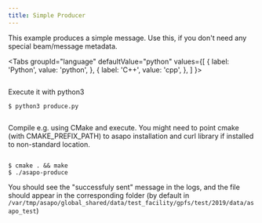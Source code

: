 ```yaml
---
title: Simple Producer
---
```




This example produces a simple message. Use this, if you don't need any special beam/message metadata.

<Tabs
  groupId="language"
  defaultValue="python"
  values={[
    { label: 'Python', value: 'python', },
    { label: 'C++', value: 'cpp', },
  ]
}>
<TabItem value="python">

```python content="./versioned_examples/version-21.09.0/python/produce.py"
```

Execute it with python3

```shell
$ python3 produce.py
```

</TabItem>

<TabItem value="cpp">

```cpp content="./versioned_examples/version-21.09.0/cpp/produce.cpp"
```

Compile e.g. using CMake and execute. You might need to point cmake (with CMAKE_PREFIX_PATH) to asapo installation and curl library if installed to non-standard location.

```shell content="./versioned_examples/version-21.09.0/cpp/CMakeLists.txt" snippetTag="#producer"
```

```shell
$ cmake . && make
$ ./asapo-produce
```

</TabItem>
</Tabs>

You should see the "successfuly sent" message in the logs, and the file should appear in the corresponding folder (by default in ```/var/tmp/asapo/global_shared/data/test_facility/gpfs/test/2019/data/asapo_test```)
